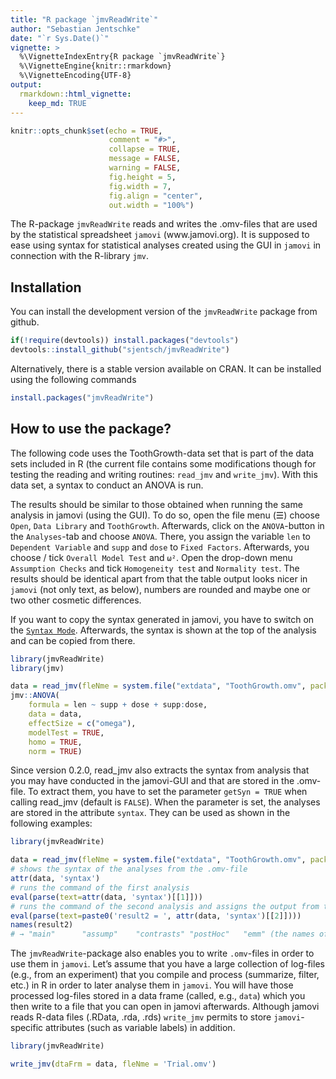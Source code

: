 ```yaml
---
title: "R package `jmvReadWrite`"
author: "Sebastian Jentschke"
date: "`r Sys.Date()`"
vignette: >
  %\VignetteIndexEntry{R package `jmvReadWrite`}
  %\VignetteEngine{knitr::rmarkdown}
  %\VignetteEncoding{UTF-8}
output:
  rmarkdown::html_vignette:
    keep_md: TRUE  
---
```


```r
knitr::opts_chunk$set(echo = TRUE,
                      comment = "#>",
                      collapse = TRUE,
                      message = FALSE,                      
                      warning = FALSE,
                      fig.height = 5,
                      fig.width = 7,
                      fig.align = "center",
                      out.width = "100%")
```

The R-package  `jmvReadWrite` reads and writes the .omv-files that are used by
the statistical spreadsheet `jamovi` (www.jamovi.org). It is supposed to ease
using syntax for statistical analyses created using the GUI in `jamovi` in
connection with the R-library `jmv`.


## Installation

You can install the development version of the `jmvReadWrite` package from
github.

```r
if(!require(devtools)) install.packages("devtools")
devtools::install_github("sjentsch/jmvReadWrite")
```

Alternatively, there is a stable version available on CRAN. It can be installed
using the following commands

```r
install.packages("jmvReadWrite")
```

 
## How to use the package?

The following code uses the ToothGrowth-data set that is part of the data sets
included in R (the current file contains some modifications though for testing
the reading and writing routines: `read_jmv` and `write_jmv`). With this data
set, a syntax to conduct an ANOVA is run.

The results should be similar to those obtained when running the same analysis
in jamovi (using the GUI). To do so, open the file menu (☰) choose `Open`,
`Data Library` and `ToothGrowth`. Afterwards, click on the `ANOVA`-button in
the `Analyses`-tab and choose `ANOVA`. There, you assign the variable `len` to
`Dependent Variable` and `supp` and `dose` to `Fixed Factors`. Afterwards, you
choose / tick `Overall Model Test` and `ω²`. Open the drop-down menu
`Assumption Checks` and tick `Homogeneity test` and `Normality test`.
The results should be identical apart from that the table output looks nicer in
`jamovi` (not only text, as below), numbers are rounded and maybe one or two
other cosmetic differences.

If you want to copy the syntax generated in jamovi, you have to switch on the
[`Syntax Mode`](https://jamovi.readthedocs.io/en/latest/getting-started/um_2_first-steps.html#syntax-mode).
Afterwards, the syntax is shown at the top of the analysis and can be copied
from there.

```r
library(jmvReadWrite)
library(jmv)

data = read_jmv(fleNme = system.file("extdata", "ToothGrowth.omv", package = "jmvReadWrite"))
jmv::ANOVA(
    formula = len ~ supp + dose + supp:dose,
    data = data,
    effectSize = c("omega"),
    modelTest = TRUE,
    homo = TRUE,
    norm = TRUE)
```

Since version 0.2.0, read_jmv also extracts the syntax from analysis that you
may have conducted in the jamovi-GUI and that are stored in the .omv-file. To
extract them, you have to set the parameter `getSyn = TRUE` when calling
read_jmv (default is `FALSE`). When the parameter is set, the analyses are
stored in the attribute `syntax`. They can be used as shown in the following
examples:

```r
library(jmvReadWrite)

data = read_jmv(fleNme = system.file("extdata", "ToothGrowth.omv", package = "jmvReadWrite"), getSyn = TRUE)
# shows the syntax of the analyses from the .omv-file
attr(data, 'syntax')
# runs the command of the first analysis
eval(parse(text=attr(data, 'syntax')[[1]]))
# runs the command of the second analysis and assigns the output from that analysis to the variable result2
eval(parse(text=paste0('result2 = ', attr(data, 'syntax')[[2]])))
names(result2)
# → "main"      "assump"    "contrasts" "postHoc"   "emm" (the names of the five output tables)
```

The `jmvReadWrite`-package also enables you to write `.omv`-files in order to
use them in `jamovi`. Let's assume that you have a large collection of
log-files (e.g., from an experiment) that you compile and process (summarize,
filter, etc.) in R in order to later analyse them in `jamovi`. You will have
those processed log-files stored in a data frame (called, e.g., `data`) which
you then write to a file that you can open in jamovi afterwards. Although
jamovi reads R-data files (.RData, .rda, .rds) `write_jmv` permits to store
`jamovi`-specific attributes (such as variable labels) in addition.

```r
library(jmvReadWrite)

write_jmv(dtaFrm = data, fleNme = 'Trial.omv')
```
